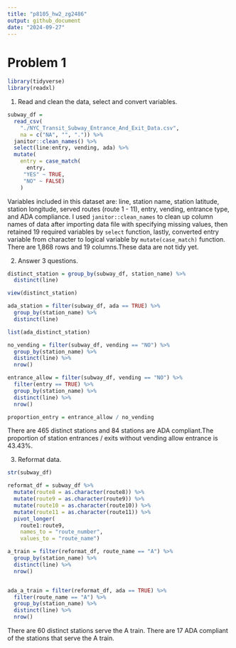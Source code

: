 ```yaml
---
title: "p8105_hw2_zg2486"
output: github_document
date: "2024-09-27"
---
```


# Problem 1

```r
library(tidyverse)
library(readxl)
```

1. Read and clean the data, select and convert variables.
```r
subway_df = 
  read_csv(
    "./NYC_Transit_Subway_Entrance_And_Exit_Data.csv", 
    na = c("NA", "", ".")) %>% 
  janitor::clean_names() %>% 
  select(line:entry, vending, ada) %>% 
  mutate(
    entry = case_match(
      entry,
     "YES" ~ TRUE,
     "NO" ~ FALSE)
    ) 
```

Variables included in this dataset are: line, station name, station latitude, station longitude, served routes (route 1 - 11), entry, vending, entrance type, and ADA compliance. I used `janitor::clean_names` to clean up column names of data after importing data file with specifying missing values, then retained 19 required variables by `select` function, lastly, converted entry variable from character to logical variable by `mutate(case_match)` function. There are 1,868 rows and 19 columns.These data are not tidy yet.

2. Answer 3 questions.
```r
distinct_station = group_by(subway_df, station_name) %>% 
  distinct(line) 

view(distinct_station)

ada_station = filter(subway_df, ada == TRUE) %>% 
  group_by(station_name) %>% 
  distinct(line)

list(ada_distinct_station)

no_vending = filter(subway_df, vending == "NO") %>% 
  group_by(station_name) %>% 
  distinct(line) %>% 
  nrow()

entrance_allow = filter(subway_df, vending == "NO") %>% 
  filter(entry == TRUE) %>% 
  group_by(station_name) %>% 
  distinct(line) %>% 
  nrow()

proportion_entry = entrance_allow / no_vending
```
There are 465 distinct stations and 84 stations are ADA compliant.The proportion of station entrances / exits without vending allow entrance is 43.43%.

3. Reformat data.
```r
str(subway_df)

reformat_df = subway_df %>%
  mutate(route8 = as.character(route8)) %>% 
  mutate(route9 = as.character(route9)) %>% 
  mutate(route10 = as.character(route10)) %>% 
  mutate(route11 = as.character(route11)) %>% 
  pivot_longer(
    route1:route9,
    names_to = "route_number",
    values_to = "route_name")

a_train = filter(reformat_df, route_name == "A") %>% 
  group_by(station_name) %>% 
  distinct(line) %>% 
  nrow()


ada_a_train = filter(reformat_df, ada == TRUE) %>% 
  filter(route_name == "A") %>% 
  group_by(station_name) %>% 
  distinct(line) %>% 
  nrow()
```
There are 60 distinct stations serve the A train. There are 17 ADA compliant of the stations that serve the A train.







